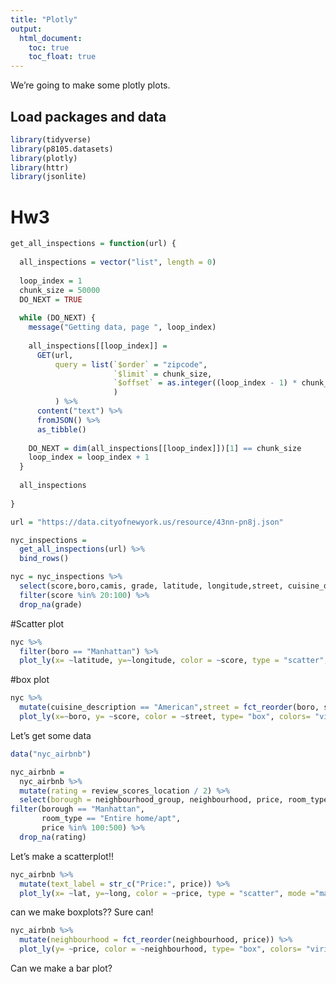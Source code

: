 ```yaml
---
title: "Plotly"
output: 
  html_document:
    toc: true
    toc_float: true
---
```


We're going to make some plotly plots.

## Load packages and data

```r
library(tidyverse)
library(p8105.datasets)
library(plotly)
library(httr)
library(jsonlite)
```


# Hw3
```r
get_all_inspections = function(url) {
  
  all_inspections = vector("list", length = 0)
  
  loop_index = 1
  chunk_size = 50000
  DO_NEXT = TRUE
  
  while (DO_NEXT) {
    message("Getting data, page ", loop_index)
    
    all_inspections[[loop_index]] = 
      GET(url,
          query = list(`$order` = "zipcode",
                       `$limit` = chunk_size,
                       `$offset` = as.integer((loop_index - 1) * chunk_size)
                       )
          ) %>%
      content("text") %>%
      fromJSON() %>%
      as_tibble()
    
    DO_NEXT = dim(all_inspections[[loop_index]])[1] == chunk_size
    loop_index = loop_index + 1
  }
  
  all_inspections
  
}

url = "https://data.cityofnewyork.us/resource/43nn-pn8j.json"

nyc_inspections = 
  get_all_inspections(url) %>%
  bind_rows() 
```

```r
nyc = nyc_inspections %>% 
  select(score,boro,camis, grade, latitude, longitude,street, cuisine_description) %>% 
  filter(score %in% 20:100) %>% 
  drop_na(grade)
```
#Scatter plot
```r
nyc %>% 
  filter(boro == "Manhattan") %>% 
  plot_ly(x= ~latitude, y=~longitude, color = ~score, type = "scatter", mode ="markers", alpha = .5, text = ~score)
```
#box plot
```r
nyc %>% 
  mutate(cuisine_description == "American",street = fct_reorder(boro, score)) %>% 
  plot_ly(x=~boro, y= ~score, color = ~street, type= "box", colors= "viridis")
```


Let's get some data

```r
data("nyc_airbnb")

nyc_airbnb = 
  nyc_airbnb %>% 
  mutate(rating = review_scores_location / 2) %>% 
  select(borough = neighbourhood_group, neighbourhood, price, room_type, lat, long, rating) %>% 
filter(borough == "Manhattan",
       room_type == "Entire home/apt",
       price %in% 100:500) %>% 
  drop_na(rating)
```

Let's make a scatterplot!!
```r
nyc_airbnb %>% 
  mutate(text_label = str_c("Price:", price)) %>% 
  plot_ly(x= ~lat, y=~long, color = ~price, type = "scatter", mode ="markers", alpha = .5, text = ~text_label)
```

can we make boxplots?? Sure can!
```r
nyc_airbnb %>% 
  mutate(neighbourhood = fct_reorder(neighbourhood, price)) %>% 
  plot_ly(y= ~price, color = ~neighbourhood, type= "box", colors= "viridis")
```


Can we make a bar plot?
```r

```


